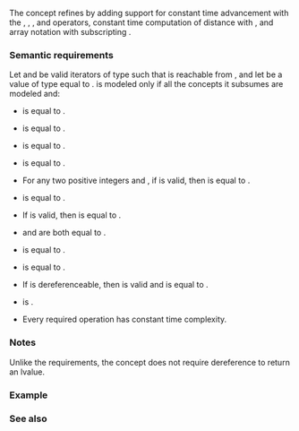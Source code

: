 {{cpp/title|random_access_iterator}}
{{cpp/iterator/navbar}}
{{ddcl|header=iterator|since=c++20|1=
template&lt; class I &gt;
    concept random_access_iterator =
        std::bidirectional_iterator&lt;I&gt; &amp;&amp;
        std::derived_from&lt;/*ITER_CONCEPT*/&lt;I&gt;, std::random_access_iterator_tag&gt; &amp;&amp;
        std::totally_ordered&lt;I&gt; &amp;&amp;
        std::sized_sentinel_for&lt;I, I&gt; &amp;&amp;
        requires(I i, const I j, const std::iter_difference_t&lt;I&gt; n) {
            { i += n } -&gt; std::same_as&lt;I&amp;&gt;;
            { j +  n } -&gt; std::same_as&lt;I&gt;;
            { n +  j } -&gt; std::same_as&lt;I&gt;;
            { i -= n } -&gt; std::same_as&lt;I&amp;&gt;;
            { j -  n } -&gt; std::same_as&lt;I&gt;;
            {  j[n]  } -&gt; std::same_as&lt;std::iter_reference_t&lt;I&gt;&gt;;
        };
}}

The concept {{tt|random_access_iterator}} refines {{lconcept|bidirectional_iterator}} by adding support for constant time advancement with the {{ttb|1=+=}}, {{ttb|+}}, {{ttb|1=-=}}, and {{ttb|-}} operators, constant time computation of distance with {{ttb|-}}, and array notation with subscripting {{ttb|[]}}.

{{cpp/iterator/iter concept}}

===Semantic requirements===
Let {{c|a}} and {{c|b}} be valid iterators of type {{tt|I}} such that {{c|b}} is reachable from {{c|a}}, and let {{c|n}} be a value of type {{c|std::iter_difference_t&lt;I&gt;}} equal to {{c|b - a}}. {{co|std::random_access_iterator&lt;I&gt;}} is modeled only if all the concepts it subsumes are modeled and:
* {{c|1=(a += n)}} is equal to {{c|b}}.
* {{c|1=std::addressof(a += n)}} is equal to {{c|std::addressof(a)}}. [[#addressof note|{{sup|[1]}}]]
* {{c|(a + n)}} is equal to {{c|1=(a += n)}}.
* {{c|(a + n)}} is equal to {{c|(n + a)}}.
* For any two positive integers {{tt|x}} and {{tt|y}}, if {{c|a + (x + y)}} is valid, then {{c|a + (x + y)}} is equal to {{c|(a + x) + y}}.
* {{c|a + 0}} is equal to {{c|a}}.
* If {{c|(a + (n - 1))}} is valid, then {{c|--b}} is equal to {{c|(a + (n - 1))}}.
* {{c|1=(b += -n)}} and {{c|1=(b -= n)}} are both equal to {{c|a}}.
* {{c|1=std::addressof(b -= n)}} is equal to {{c|std::addressof(b)}}. [[#addressof note|{{sup|[1]}}]]
* {{c|(b - n)}} is equal to {{c|1=(b -= n)}}.
* If {{c|b}} is dereferenceable, then {{c|a[n]}} is valid and is equal to {{c|*b}}.
* {{c|1=bool(a &lt;= b)}} is {{c|true}}.
* Every required operation has constant time complexity.
{{anchor|addressof note}}
{{petty|Note that {{lc|std::addressof}} returns the address of the iterator object, not the address of the object the iterator points to. I.e. {{tt|1=operator+=}} and {{tt|1=operator-=}} must return a reference to {{c|*this}}.}}

{{cpp/concepts/equality preservation}}
{{cpp/concepts/implicit expression variations}}

===Notes===
Unlike the {{named req|RandomAccessIterator}} requirements, the {{tt|random_access_iterator}} concept does not require dereference to return an lvalue.

===Example===
{{example
|Demonstrates a possible implementation of {{lc|std::distance}} via C++20 concepts.
|code=
#include &lt;iterator&gt;

namespace cxx20
{
    template&lt;std::input_or_output_iterator Iter&gt;
    constexpr std::iter_difference_t&lt;Iter&gt; distance(Iter first, Iter last)
    {
        if constexpr(std::random_access_iterator&lt;Iter&gt;)
            return last - first;
        else
        {
            std::iter_difference_t&lt;Iter&gt; result{};
            for (; first != last; ++first)
                ++result;
            return result;
        }
    }
}

int main()
{
    static constexpr auto il = {3, 1, 4};

    static_assert(std::random_access_iterator&lt;decltype(il.begin())&gt; &amp;&amp;
                  cxx20::distance(il.begin(), il.end()) == 3 &amp;&amp;
                  cxx20::distance(il.end(), il.begin()) == -3);
}
}}

===See also===
{{dsc begin}}
{{dsc inc|cpp/iterator/dsc bidirectional_iterator}}
{{dsc inc|cpp/iterator/dsc contiguous_iterator}}
{{dsc end}}

{{langlinks|de|es|ja|ru|zh}}
